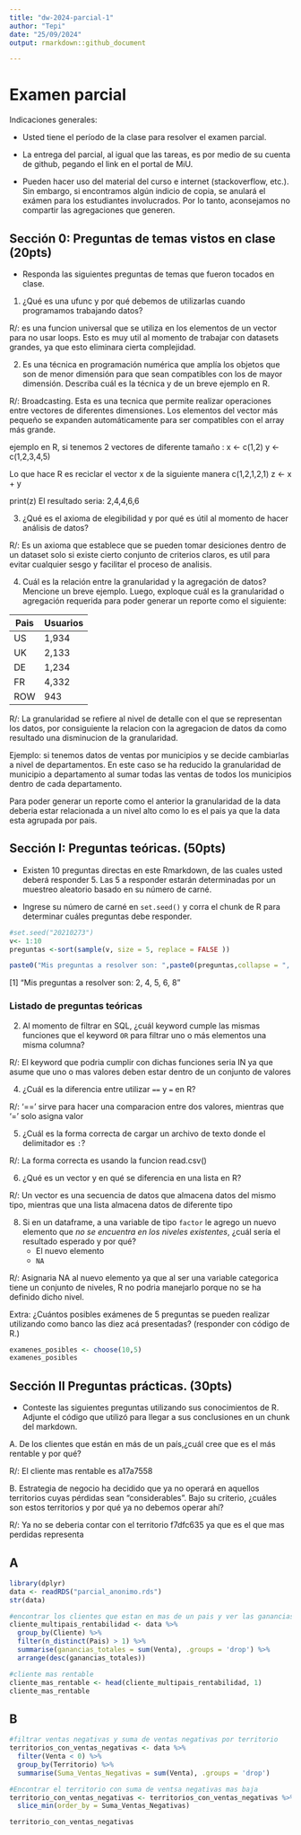 ---
title: "dw-2024-parcial-1"
author: "Tepi"
date: "25/09/2024"
output: rmarkdown::github_document

---

# Examen parcial

Indicaciones generales:

* Usted tiene el período de la clase para resolver el examen parcial.
* La entrega del parcial, al igual que las tareas, es por medio de su cuenta de github, pegando el link en el portal de MiU.


* Pueden hacer uso del material del curso e internet (stackoverflow, etc.). Sin embargo, si encontramos algún indicio de copia, se anulará el exámen para los estudiantes involucrados. Por lo tanto, aconsejamos no compartir las agregaciones que generen.

## Sección 0: Preguntas de temas vistos en clase (20pts)

* Responda las siguientes preguntas de temas que fueron tocados en clase. 

1. ¿Qué es una ufunc y por qué debemos de utilizarlas cuando programamos trabajando datos?

R/: es una funcion universal que se utiliza en los elementos de un vector para no usar loops. Esto es muy util al momento de trabajar con datasets grandes, ya que esto eliminara cierta complejidad.

2. Es una técnica en programación numérica que amplía los objetos que son de menor dimensión para que sean compatibles con los de mayor dimensión. Describa cuál es la técnica y de un breve ejemplo en R.

R/: Broadcasting. Esta es una tecnica que permite realizar operaciones entre vectores de diferentes dimensiones. Los elementos del vector más pequeño se expanden automáticamente para ser compatibles con el array más grande.

ejemplo en R, si tenemos 2 vectores de diferente tamaño :
x <- c(1,2)
y <- c(1,2,3,4,5)

Lo que hace R es reciclar el vector x de la siguiente manera c(1,2,1,2,1)
z <- x + y

print(z) 
El resultado seria: 2,4,4,6,6

3. ¿Qué es el axioma de elegibilidad y por qué es útil al momento de hacer análisis de datos?

R/: Es un axioma que establece que se pueden tomar desiciones dentro de un dataset solo si existe cierto conjunto de criterios claros, es util para evitar cualquier sesgo y facilitar el proceso de analisis.

4. Cuál es la relación entre la granularidad y la agregación de datos? Mencione un breve ejemplo. Luego, exploque cuál es la granularidad o agregación requerida para poder generar un reporte como el siguiente:

|Pais | Usuarios |
|-----|----------|
|US   | 1,934    |
|UK   | 2,133    |
|DE   | 1,234    |
|FR   | 4,332    |
|ROW  | 943      |

R/: La granularidad se refiere al nivel de detalle con el que se representan los datos, por consiguiente la relacion con la agregacion de datos da como resultado una disminucion de la granularidad.

Ejemplo: si tenemos datos de ventas por municipios y se decide cambiarlas a nivel de departamentos. En este caso se ha reducido la granularidad de municipio a departamento al sumar todas las ventas de todos los municipios dentro de cada departamento.

Para poder generar un reporte como el anterior la granularidad de la data deberia estar relacionada a un nivel alto como lo es el pais ya que la data esta agrupada por pais.


## Sección I: Preguntas teóricas. (50pts)

* Existen 10 preguntas directas en este Rmarkdown, de las cuales usted deberá responder 5. Las 5 a responder estarán determinadas por un muestreo aleatorio basado en su número de carné.

* Ingrese su número de carné en  `set.seed()` y corra el chunk de R para determinar cuáles preguntas debe responder.


```{r, echo=TRUE, cache=TRUE}

#set.seed("20210273") 
v<- 1:10
preguntas <-sort(sample(v, size = 5, replace = FALSE ))

paste0("Mis preguntas a resolver son: ",paste0(preguntas,collapse = ", "))

```
 [1] "Mis preguntas a resolver son: 2, 4, 5, 6, 8"

### Listado de preguntas teóricas

2. Al momento de filtrar en SQL, ¿cuál keyword cumple las mismas funciones que el keyword `OR`  para filtrar uno o más elementos una misma columna?

R/: El keyword que podria cumplir con dichas funciones seria IN ya que asume que uno o mas valores deben estar dentro de un conjunto de valores

4. ¿Cuál es la diferencia entre utilizar `==` y `=` en R?

R/: '==' sirve para hacer una comparacion entre dos valores, mientras que '=' solo asigna valor

5. ¿Cuál es la forma correcta de cargar un archivo de texto donde el delimitador es `:`?

R/: La forma correcta es usando la funcion read.csv() 

6. ¿Qué es un vector y en qué se diferencia en una lista en R?

R/: Un vector es una secuencia de datos que almacena datos del mismo tipo, mientras que una lista almacena datos de diferente tipo

8. Si en un dataframe, a una variable de tipo `factor` le agrego un nuevo elemento que *no se encuentra en los niveles existentes*, ¿cuál sería el resultado esperado y por qué?
    * El nuevo elemento
    * `NA`

R/: Asignaria NA al nuevo elemento ya que al ser una variable categorica tiene un conjunto de niveles, R no podria manejarlo porque no se ha definido dicho nivel.


Extra: ¿Cuántos posibles exámenes de 5 preguntas se pueden realizar utilizando como banco las diez acá presentadas?
(responder con código de R.)

```{r}
examenes_posibles <- choose(10,5)
examenes_posibles
```


## Sección II Preguntas prácticas. (30pts)

* Conteste las siguientes preguntas utilizando sus conocimientos de R. Adjunte el código que utilizó para llegar a sus conclusiones en un chunk del markdown.

A. De los clientes que están en más de un país,¿cuál cree que es el más rentable y por qué?

R/: El cliente mas rentable es a17a7558

B. Estrategia de negocio ha decidido que ya no operará en aquellos territorios cuyas pérdidas sean "considerables". Bajo su criterio, ¿cuáles son estos territorios y por qué ya no debemos operar ahí?

R/: Ya no se deberia contar con el territorio f7dfc635 ya que es el que mas perdidas representa


## A

```{r }
library(dplyr)
data <- readRDS("parcial_anonimo.rds")
str(data)

```

```{r}
#encontrar los clientes que estan en mas de un pais y ver las ganancias totales
cliente_multipais_rentabilidad <- data %>%
  group_by(Cliente) %>%
  filter(n_distinct(Pais) > 1) %>%
  summarise(ganancias_totales = sum(Venta), .groups = 'drop') %>%
  arrange(desc(ganancias_totales))

#cliente mas rentable
cliente_mas_rentable <- head(cliente_multipais_rentabilidad, 1)
cliente_mas_rentable
```
## B

```{r }
#filtrar ventas negativas y suma de ventas negativas por territorio
territorios_con_ventas_negativas <- data %>%
  filter(Venta < 0) %>%
  group_by(Territorio) %>%
  summarise(Suma_Ventas_Negativas = sum(Venta), .groups = 'drop')

#Encontrar el territorio con suma de ventsa negativas mas baja
territorio_con_ventas_negativas <- territorios_con_ventas_negativas %>%
  slice_min(order_by = Suma_Ventas_Negativas)

territorio_con_ventas_negativas
```

